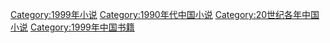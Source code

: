[[Category:1999年小说|Category:1999年小说]]
[[Category:1990年代中国小说|Category:1990年代中国小说]]
[[Category:20世纪各年中国小说|Category:20世纪各年中国小说]]
[[Category:1999年中国书籍|Category:1999年中国书籍]]